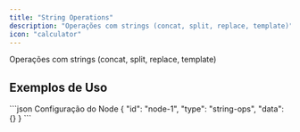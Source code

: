 ```yaml
---
title: "String Operations"
description: "Operações com strings (concat, split, replace, template)"
icon: "calculator"
---
```


<Card title="O que faz?" icon="lightbulb" iconType="duotone">
  Operações com strings (concat, split, replace, template)
</Card>


## Exemplos de Uso

<Tabs>
  <Tab title="Exemplo Básico">
    
  </Tab>
</Tabs>

<CodeGroup>
```json Configuração do Node
{
  "id": "node-1",
  "type": "string-ops",
  "data": {}
}
```
</CodeGroup>

